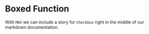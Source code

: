 
<Meta title="MDX/Function" of={FunctionExpression} />

# Boxed Function

With `MDX` we can include a story for `Checkbox` right in the middle of our
markdown documentation.

<Canvas>
  <Story of={FunctionExpression.Base} />
</Canvas>

